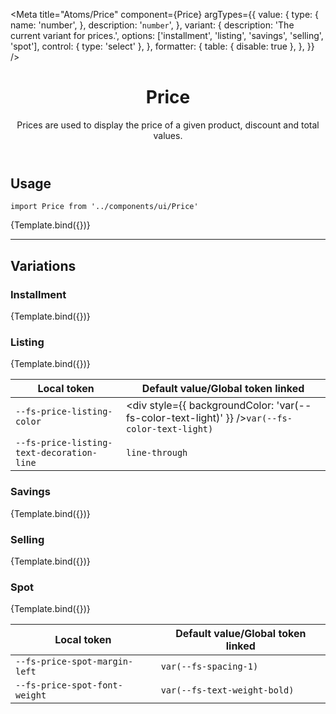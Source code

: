 

<Meta
  title="Atoms/Price"
  component={Price}
  argTypes={{
    value: {
      type: {
        name: 'number',
      },
      description: '`number`',
    },
    variant: {
      description: 'The current variant for prices.',
      options: ['installment', 'listing', 'savings', 'selling', 'spot'],
      control: { type: 'select' },
    },
    formatter: {
      table: { disable: true },
    },
  }}
/>


<header>

# Price

Prices are used to display the price of a given product, discount and total values.

</header>

## Usage

`import Price from '../components/ui/Price'`

<Canvas>
  <Story
    name="default"
    args={{
      variant: '',
      value: 100,
      SRText: 'Price:',
    }}
  >
    {Template.bind({})}
  </Story>
</Canvas>

<ArgsTable story="default" />

---

## Variations

### Installment

<Canvas>
  <Story
    name="installment"
    args={{
      variant: 'installment',
      value: 100,
      SRText: 'Price:',
    }}
  >
    {Template.bind({})}
  </Story>
</Canvas>

<ArgsTable story="installment" />

### Listing

<Canvas>
  <Story
    name="listing"
    args={{
      variant: 'listing',
      value: 100,
      SRText: 'Original price:',
    }}
  >
    {Template.bind({})}
  </Story>
</Canvas>

<ArgsTable story="listing" />

| Local token                                          | Default value/Global token linked                                                                        |
| ---------------------------------------------------- | -------------------------------------------------------------------------------------------------------- |
| <code>--fs-price-listing-color</code>                | <div style={{ backgroundColor: 'var(--fs-color-text-light)' }} /><code>var(--fs-color-text-light)</code> |
| <code>--fs-price-listing-text-decoration-line</code> | <code>line-through</code>                                                                                |

### Savings

<Canvas>
  <Story
    name="savings"
    args={{
      variant: 'savings',
      value: 100,
      SRText: 'Price:',
    }}
  >
    {Template.bind({})}
  </Story>
</Canvas>

<ArgsTable story="savings" />

### Selling

<Canvas>
  <Story
    name="selling"
    args={{
      variant: 'selling',
      value: 100,
      SRText: 'Price:',
    }}
  >
    {Template.bind({})}
  </Story>
</Canvas>

<ArgsTable story="selling" />

### Spot

<Canvas>
  <Story
    name="spot"
    args={{
      variant: 'spot',
      value: 100,
      SRText: 'Price:',
    }}
  >
    {Template.bind({})}
  </Story>
</Canvas>

<ArgsTable story="spot" />

| Local token                              | Default value/Global token linked       |
| ---------------------------------------- | --------------------------------------- |
| <code>--fs-price-spot-margin-left</code> | <code>var(--fs-spacing-1)</code>        |
| <code>--fs-price-spot-font-weight</code> | <code>var(--fs-text-weight-bold)</code> |
